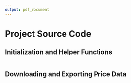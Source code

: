 ```yaml
---
output: pdf_document
---
```


\appendix

# Project Source Code

## Initialization and Helper Functions

```r
```

## Downloading and Exporting Price Data

```r
```

